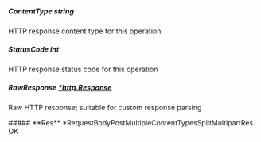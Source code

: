 
##### **ContentType** string
HTTP response content type for this operation

##### **StatusCode** int
HTTP response status code for this operation

##### **RawResponse** [*http.Response](https://pkg.go.dev/net/http#Response)
Raw HTTP response; suitable for custom response parsing

<Collapsible>
    ##### **Res** *RequestBodyPostMultipleContentTypesSplitMultipartRes
    OK
    <Collapsible.Break/>
    <RequestBodyPostMultipleContentTypesSplitMultipartRes/>
</Collapsible>


